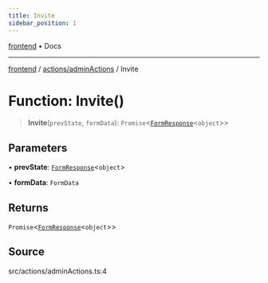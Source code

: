 ```yaml
---
title: Invite
sidebar_position: 1
---
```


[frontend](../../..) • Docs

***

[frontend](../../..) / [actions/adminActions](..) / Invite

# Function: Invite()

> **Invite**(`prevState`, `formData`): `Promise`\<[`FormResponse`](../../../types/return.type/interfaces/FormResponse)\<`object`\>\>

## Parameters

• **prevState**: [`FormResponse`](../../../types/return.type/interfaces/FormResponse)\<`object`\>

• **formData**: `FormData`

## Returns

`Promise`\<[`FormResponse`](../../../types/return.type/interfaces/FormResponse)\<`object`\>\>

## Source

src/actions/adminActions.ts:4
